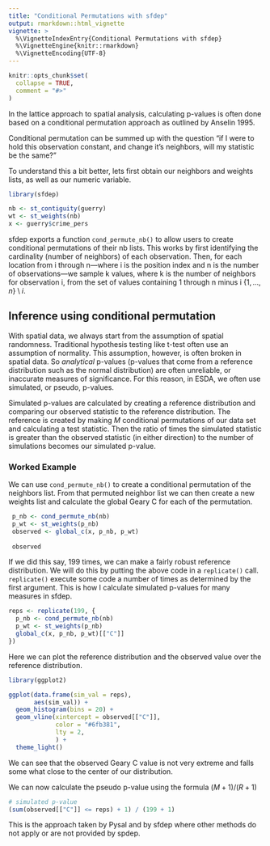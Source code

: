 ```yaml
---
title: "Conditional Permutations with sfdep"
output: rmarkdown::html_vignette
vignette: >
  %\VignetteIndexEntry{Conditional Permutations with sfdep}
  %\VignetteEngine{knitr::rmarkdown}
  %\VignetteEncoding{UTF-8}
---
```


```r
knitr::opts_chunk$set(
  collapse = TRUE,
  comment = "#>"
)
```

In the lattice approach to spatial analysis, calculating p-values is often done based on a conditional permutation approach as outlined by Anselin 1995.

Conditional permutation can be summed up with the question "if I were to hold this observation constant, and change it's neighbors, will my statistic be the same?" 

To understand this a bit better, lets first obtain our neighbors and weights lists, as well as our numeric variable.

```r
library(sfdep)

nb <- st_contiguity(guerry)
wt <- st_weights(nb)
x <- guerry$crime_pers

```

sfdep exports a function `cond_permute_nb()` to allow users to create conditional permutations of their nb lists. This works by first identifying the cardinality (number of neighbors) of each observation. Then, for each location from i through n—where i is the position index and n is the number of observations—we sample k values, where k is the number of neighbors for observation i, from the set of values containing 1 through n minus i $\{1, ..., n\}\setminus i$.

## Inference using conditional permutation

With spatial data, we always start from the assumption of spatial randomness. Traditional hypothesis testing like t-test often use an assumption of normality. This assumption, however, is often broken in spatial data. So _analytical_ p-values (p-values that come from a reference distribution such as the normal distribution) are often unreliable, or inaccurate measures of significance. For this reason, in ESDA, we often use simulated, or pseudo, p-values. 

Simulated p-values are calculated by creating a reference distribution and comparing our observed statistic to the reference distribution. The reference is created by making _M_ conditional permutations of our data set and calculating a test statistic. Then the ratio of times the simulated statistic is greater than the observed statistic (in either direction) to the number of simulations becomes our simulated p-value.

### Worked Example


We can use `cond_permute_nb()` to create a conditional permutation of the neighbors list. From that permuted neighbor list we can then create a new weights list and calculate the global Geary C for each of the permutation.

```r
 p_nb <- cond_permute_nb(nb)
 p_wt <- st_weights(p_nb)
 observed <- global_c(x, p_nb, p_wt)
 
 observed
```

If we did this say, 199 times, we can make a fairly robust reference distribution. We will do this by putting the above code in a `replicate()` call. `replicate()` execute some code a number of times as determined by the first argument. This is how I calculate simulated p-values for many measures in sfdep. 


```r
reps <- replicate(199, {
  p_nb <- cond_permute_nb(nb)
  p_wt <- st_weights(p_nb)
  global_c(x, p_nb, p_wt)[["C"]]
})

```

Here we can plot the reference distribution and the observed value over the reference distribution. 

```r
library(ggplot2)

ggplot(data.frame(sim_val = reps), 
       aes(sim_val)) +
  geom_histogram(bins = 20) +
  geom_vline(xintercept = observed[["C"]], 
             color = "#6fb381", 
             lty = 2,
             ) +
  theme_light()
```

We can see that the observed Geary C value is not very extreme and falls some what close to the center of our distribution.


We can now calculate the pseudo p-value using the formula $(M + 1) / (R + 1)$

```r
# simulated p-value
(sum(observed[["C"]] <= reps) + 1) / (199 + 1)
```

This is the approach taken by Pysal and by sfdep where other methods do not apply or are not provided by spdep. 
